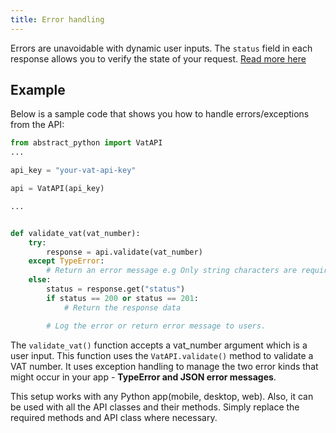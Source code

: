 ```yaml
---
title: Error handling
---
```


Errors are unavoidable with dynamic user inputs. The `status` field in each response allows you to verify the
state of your request. [Read more here](/advanced/errors)

## Example

Below is a sample code that shows you how to handle errors/exceptions from the API:

```python
from abstract_python import VatAPI
...

api_key = "your-vat-api-key"

api = VatAPI(api_key)

...


def validate_vat(vat_number):
    try:
        response = api.validate(vat_number)
    except TypeError:
        # Return an error message e.g Only string characters are required not number
    else:
        status = response.get("status")
        if status == 200 or status == 201:
            # Return the response data

        # Log the error or return error message to users.

```

The `validate_vat()` function accepts a vat_number argument which is a user input. This function uses the `VatAPI.validate()` method to validate a VAT number.
It uses exception handling to manage the two error kinds that might occur in your app - **TypeError and JSON error messages**.

This setup works with any Python app(mobile, desktop, web). Also, it can be used with all the API classes and their methods.
Simply replace the required methods and API class where necessary.
